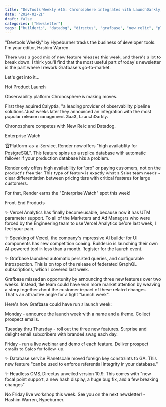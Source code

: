```yaml
---
title: "DevTools Weekly #15: Chronosphere integrates with LaunchDarkly, Render goes after big enterprises"
date: "2024-02-21"
draft: false
categories: ["Newsletter"]
tags: ["builderio", "datadog", "directus", "grafbase", "new relic", "planetscale", "render", "vercel"]
---
```


"Devtools Weekly" by Hypeburner tracks the business of developer tools. I'm your editor, Hashim Warren.



There was a good mix of new feature releases this week, and there's a lot to break down. I think you'll find that the most useful part of today's newsletter is the part where I rework Grafbase's go-to-market.



Let's get into it...



Hot Product Launch



Observability platform Chronosphere is making moves. 



First they aquired Calyptia, "a leading provider of observability pipeline solutions."Just weeks later they announced an integration with the most popular release management SaaS, LaunchDarkly.



Chronosphere competes with New Relic and Datadog.



Enterprise Watch



🏆Platform-as-a-Service, Render now offers "high availability for PostgreSQL". This feature spins up a replica database with automatic failover if your production database hits a problem.



Render only offers high availability for "pro" or paying customers, not on the product's free tier. This type of feature is exactly what a Sales team needs - clear differentiation between pricing tiers with critical features for large customers.



For that, Render earns the "Enterprise Watch" spot this week!



Front-End Products



✨ Vercel Analytics has finally become usable, because now it has UTM parameter support. To all of the Marketers and Ad Managers who were forced by the Engineering team to use Vercel Analytics before last week, I feel your pain. 



✨ Speaking of Vercel, the company's impressive AI builder for UI components has new competition coming. Builder.io is launching their own AI-powered tool in less than a month. Register for the launch event.



✨ Grafbase launched automatic persisted queries, and configurable introspection. This is on top of the release of federated GraphQL subscriptions, which I covered last week.



Grafbase missed an opportunity by announcing three new features over two weeks. Instead, the team could have won more market attention by weaving a story together about the customer impact of these related changes. That's an attractive angle for a tight "launch week".



Here's how Grafbase could have run a launch week:




Monday - announce the launch week with a name and a theme. Collect prospect emails.



Tuesday thru Thursday - roll out the three new features. Surprise and delight email subscribers with branded swag each day.



Friday - run a live webinar and demo of each feature. Deliver prospect emails to Sales for follow-up.




✨ Database service Planetscale moved foreign key constraints to GA. This new feature "can be used to enforce referential integrity in your database."



✨ Headless CMS, Directus unveiled version 10.9. This comes with "new focal point support, a new hash display, a huge bug fix, and a few breaking changes"







No Friday live workshop this week. See you on the next newsletter! - Hashim Warren, Hypeburner.